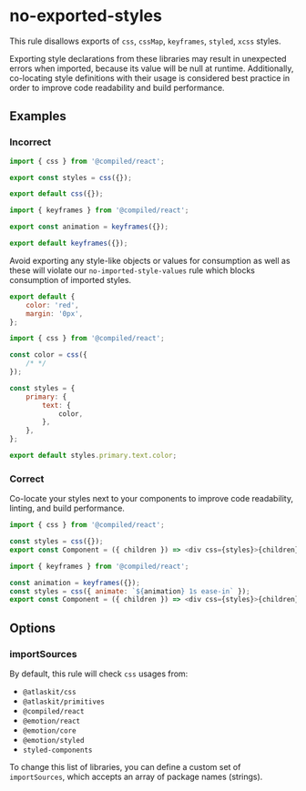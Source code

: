# no-exported-styles

This rule disallows exports of `css`, `cssMap`, `keyframes`, `styled`, `xcss` styles.

Exporting style declarations from these libraries may result in unexpected errors when imported,
because its value will be null at runtime. Additionally, co-locating style definitions with their
usage is considered best practice in order to improve code readability and build performance.

## Examples

### Incorrect

```js
import { css } from '@compiled/react';

export const styles = css({});

export default css({});
```

```js
import { keyframes } from '@compiled/react';

export const animation = keyframes({});

export default keyframes({});
```

Avoid exporting any style-like objects or values for consumption as well as these will violate our
`no-imported-style-values` rule which blocks consumption of imported styles.

```js
export default {
	color: 'red',
	margin: '0px',
};
```

```js
import { css } from '@compiled/react';

const color = css({
	/* */
});

const styles = {
	primary: {
		text: {
			color,
		},
	},
};

export default styles.primary.text.color;
```

### Correct

Co-locate your styles next to your components to improve code readability, linting, and build
performance.

```js
import { css } from '@compiled/react';

const styles = css({});
export const Component = ({ children }) => <div css={styles}>{children}></div>;
```

```js
import { keyframes } from '@compiled/react';

const animation = keyframes({});
const styles = css({ animate: `${animation} 1s ease-in` });
export const Component = ({ children }) => <div css={styles}>{children}></div>;
```

## Options

### importSources

By default, this rule will check `css` usages from:

- `@atlaskit/css`
- `@atlaskit/primitives`
- `@compiled/react`
- `@emotion/react`
- `@emotion/core`
- `@emotion/styled`
- `styled-components`

To change this list of libraries, you can define a custom set of `importSources`, which accepts an
array of package names (strings).
